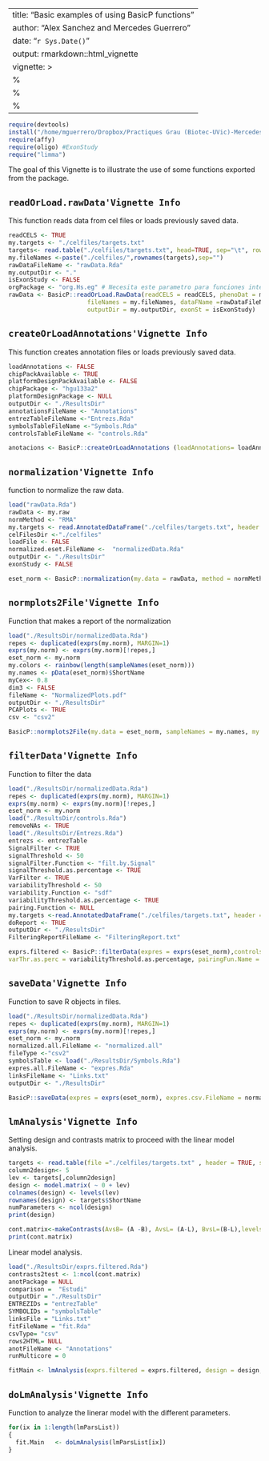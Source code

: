
---
title: "Basic examples of using BasicP functions"
author: "Alex Sanchez and Mercedes Guerrero"
date: "`r Sys.Date()`"
output: rmarkdown::html_vignette
vignette: >
  %\VignetteIndexEntry{Basic examples of using BasicP functions}
  %\VignetteEngine{knitr::rmarkdown}
  %\VignetteEncoding{UTF-8}
---
```r
require(devtools)
install("/home/mguerrero/Dropbox/Practiques Grau (Biotec-UVic)-Mercedes_Guerrero/BasicP")
require(affy)
require(oligo) #ExonStudy
require("limma")
```

The goal of this Vignette is to illustrate the use of some functions exported from the package.

## `readOrLoad.rawData'Vignette Info`

This function reads data from cel files or loads previously saved data.


```r
readCELS <- TRUE 
my.targets <- "./celfiles/targets.txt"
targets<- read.table("./celfiles/targets.txt", head=TRUE, sep="\t", row.names = 1)
my.fileNames <-paste("./celfiles/",rownames(targets),sep="")
rawDataFileName <- "rawData.Rda"
my.outputDir <- "."
isExonStudy <- FALSE
orgPackage <- "org.Hs.eg" # Necesita este parametro para funciones internas
rawData <- BasicP::readOrLoad.RawData(readCELS = readCELS, phenoDat = my.targets,
                      fileNames = my.fileNames, dataFName =rawDataFileName,
                      outputDir = my.outputDir, exonSt = isExonStudy)
```

## `createOrLoadAnnotations'Vignette Info`

This function creates annotation files or loads previously saved data.

```r
loadAnnotations <- FALSE
chipPackAvailable <- TRUE
platformDesignPackAvailable <- FALSE
chipPackage <- "hgu133a2"
platformDesignPackage <- NULL
outputDir <- "./ResultsDir"
annotationsFileName <- "Annotations"
entrezTableFileName <-"Entrezs.Rda"
symbolsTableFileName <-"Symbols.Rda"
controlsTableFileName <- "controls.Rda"

anotacions <- BasicP::createOrLoadAnnotations (loadAnnotations= loadAnnotations, chipPackAvailable = chipPackAvailable, platformDesignPackAvailable = platformDesignPackAvailable,chipPackage = chipPackage, platformDesignPackage = platformDesignPackage, outputDir = outputDir,annotationsFileName = annotationsFileName,entrezTableFileName = entrezTableFileName, symbolsTableFileName = symbolsTableFileName, controlsTableFileName = controlsTableFileName)

```

## `normalization'Vignette Info`

function to normalize the raw data.

```r
load("rawData.Rda")
rawData <- my.raw
normMethod <- "RMA"
my.targets <- read.AnnotatedDataFrame("./celfiles/targets.txt", header = TRUE, row.names = 1)
celFilesDir <-"./celfiles"
loadFile <- FALSE 
normalized.eset.FileName <-  "normalizedData.Rda"   
outputDir <- "./ResultsDir"
exonStudy <- FALSE

eset_norm <- BasicP::normalization(my.data = rawData, method = normMethod, targetsinfo = my.targets, inputDir = celFilesDir, loadFile = loadFile , normalizedFName = normalized.eset.FileName, outputDir = outputDir, exonSt = exonStudy)
```

## `normplots2File'Vignette Info`

Function that makes a report of the normalization

```r
load("./ResultsDir/normalizedData.Rda")
repes <- duplicated(exprs(my.norm), MARGIN=1)
exprs(my.norm) <- exprs(my.norm)[!repes,]
eset_norm <- my.norm
my.colors <- rainbow(length(sampleNames(eset_norm)))
my.names <- pData(eset_norm)$ShortName
myCex<- 0.8
dim3 <- FALSE
fileName <- "NormalizedPlots.pdf"
outputDir <- "./ResultsDir"
PCAPlots <- TRUE
csv <- "csv2"

BasicP::normplots2File(my.data = eset_norm, sampleNames = my.names, my.colors = my.colors, my.groups = pData(eset_norm)$Group, my.method = "average",my.cex = myCex ,posText = 2, dim3 = FALSE,fileName = fileName, outputDir = outputDir,PCAPlots = TRUE, csv = fileType)

```

## `filterData'Vignette Info`

Function to filter the data

```r
load("./ResultsDir/normalizedData.Rda")
repes <- duplicated(exprs(my.norm), MARGIN=1)
exprs(my.norm) <- exprs(my.norm)[!repes,]
eset_norm <- my.norm
load("./ResultsDir/controls.Rda")
removeNAs <- TRUE
load("./ResultsDir/Entrezs.Rda")
entrezs <- entrezTable
SignalFilter <- TRUE
signalThreshold <- 50
signalFilter.Function <- "filt.by.Signal"
signalThreshold.as.percentage <- TRUE
VarFilter <- TRUE 
variabilityThreshold <- 50
variability.Function <- "sdf"
variabilityThreshold.as.percentage <- TRUE
pairing.Function <- NULL
my.targets <-read.AnnotatedDataFrame("./celfiles/targets.txt", header = TRUE, row.names = 1)
doReport <- TRUE
outputDir <- "./ResultsDir"
FilteringReportFileName <- "FilteringReport.txt"

exprs.filtered <- BasicP::filterData(expres = exprs(eset_norm),controls = names(controlsTable),removeNAs = TRUE, entrezs = entrezs ,bySignal = SignalFilter,signalThr = signalThreshold, grups = pData(eset_norm)$grupo, sigFun.Name = signalFilter.Function, sigThr.as.perc = signalThreshold.as.percentage, byVar = VarFilter, variabilityThr = variabilityThreshold, varFun.Name = variability.Function,
varThr.as.perc = variabilityThreshold.as.percentage, pairingFun.Name = pairing.Function, targets = my.targets, doReport = doReport, outputDir = outputDir, filteringReportFName = FilteringReportFileName)
```

## `saveData'Vignette Info`

Function to save R objects in files.

```r
load("./ResultsDir/normalizedData.Rda")
repes <- duplicated(exprs(my.norm), MARGIN=1)
exprs(my.norm) <- exprs(my.norm)[!repes,]
eset_norm <- my.norm
normalized.all.FileName <- "normalized.all"
fileType <-"csv2"
symbolsTable <- load("./ResultsDir/Symbols.Rda")
expres.all.FileName <- "expres.Rda"
linksFileName <- "Links.txt"
outputDir <- "./ResultsDir"

BasicP::saveData(expres = exprs(eset_norm), expres.csv.FileName = normalized.all.FileName, csvType=fileType, description = "Normalized values for all genes", anotPackage = NULL, symbolsVector = symbolsTable, SYMBOL = "SYMBOL", expres.bin.FileName = expres.all.FileName, linksFile = linksFileName, outputDir = outputDir)

```

## `lmAnalysis'Vignette Info`

Setting design and contrasts matrix to proceed with the linear model analysis.

```r
targets <- read.table(file ="./celfiles/targets.txt" , header = TRUE, sep = "\t")
column2design<- 5
lev <- targets[,column2design] 
design <- model.matrix( ~ 0 + lev)        
colnames(design) <- levels(lev)
rownames(design) <- targets$ShortName
numParameters <- ncol(design)
print(design)

cont.matrix<-makeContrasts(AvsB= (A -B), AvsL= (A-L), BvsL=(B-L),levels=design)
print(cont.matrix)

```

Linear model analysis.

```r
load("./ResultsDir/exprs.filtered.Rda")
contrasts2test <- 1:ncol(cont.matrix)
anotPackage = NULL
comparison =  "Estudi"
outputDir = "./ResultsDir"
ENTREZIDs = "entrezTable"
SYMBOLIDs = "symbolsTable"
linksFile = "Links.txt"
fitFileName = "fit.Rda"
csvType= "csv"
rows2HTML= NULL
anotFileName <- "Annotations"
runMulticore = 0 

fitMain <- lmAnalysis(exprs.filtered = exprs.filtered, design = design, cont.matrix = cont.matrix, contrasts2test = contrasts2test, anotPackage = anotPackage, outputDir = outputDir, comparison = comparison, Expressions_And_Top = TRUE , showParams = FALSE , use.dupCorr = FALSE, block = NULL, nDups = 1 , ENTREZIDs = ENTREZIDs, SYMBOLIDs = SYMBOLIDs, linksFile = linksFile,fitFileName = fitFileName , csvType=csvType, rows2HTML = NULL, anotFileName = anotFileName)
```
  
  
## `doLmAnalysis'Vignette Info`

Function to analyze the linerar model with the different parameters.

```r
for(ix in 1:length(lmParsList))
{
  fit.Main   <- doLmAnalysis(lmParsList[ix])
}


```

